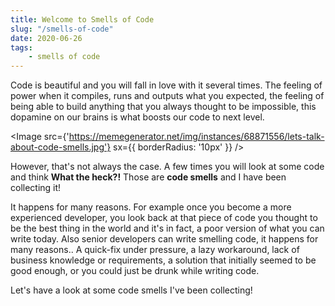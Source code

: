```yaml
---
title: Welcome to Smells of Code
slug: "/smells-of-code"
date: 2020-06-26
tags:
    - smells of code
---
```


Code is beautiful and you will fall in love with it several times.
The feeling of power when it compiles, runs and outputs what you expected, the feeling of being able to build
anything that you always thought to be impossible, this dopamine on our brains is what boosts our code to next level.

<Image src={'https://memegenerator.net/img/instances/68871556/lets-talk-about-code-smells.jpg'} sx={{ borderRadius: '10px' }} />

However, that's not always the case. A few times you will look at some code and think **What the heck?!**
Those are **code smells** and I have been collecting it!

It happens for many reasons. For example once you become a more experienced developer, you look back at that piece of code you
thought to be the best thing in the world and it's in fact, a poor version of what you can write today. Also senior
developers can write smelling code, it happens for many reasons.. A quick-fix under pressure, a lazy workaround, lack of
business knowledge or requirements, a solution that initially seemed to be good enough, or you could just be drunk while writing code.

<p>Let's have a look at some code smells I've been collecting!</p>

<SequenceNavigation sequence={sequence} slug='/smells-of-code' />

